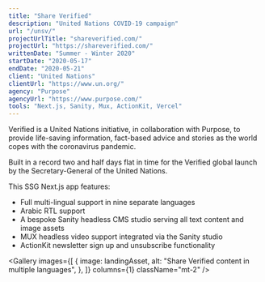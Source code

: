 ```yaml
---
title: "Share Verified"
description: "United Nations COVID-19 campaign"
url: "/unsv/"
projectUrlTitle: "shareverified.com/"
projectUrl: "https://shareverified.com/"
writtenDate: "Summer - Winter 2020"
startDate: "2020-05-17"
endDate: "2020-05-21"
client: "United Nations"
clientUrl: "https://www.un.org/"
agency: "Purpose"
agencyUrl: "https://www.purpose.com/"
tools: "Next.js, Sanity, Mux, ActionKit, Vercel"
---
```



Verified is a <ExternalLink href="https://www.un.org/en/coronavirus/%E2%80%98verified%E2%80%99-initiative-aims-flood-digital-space-facts-amid-covid-19-crisis">United Nations initiative</ExternalLink>, in collaboration with Purpose, to provide life-saving information, fact-based advice and stories as the world copes with the coronavirus pandemic.

Built in a record two and half days flat in time for the Verified global launch by the Secretary-General of the United Nations.

This SSG Next.js app features:

- Full multi-lingual support in nine separate languages
- Arabic RTL support
- A bespoke Sanity headless CMS studio serving all text content and image assets
- MUX headless video support integrated via the Sanity studio
- ActionKit newsletter sign up and unsubscribe functionality

<Gallery
  images={[
    {
      image: landingAsset,
      alt: "Share Verified content in multiple languages",
    },
  ]}
  columns={1}
  className="mt-2"
/>
